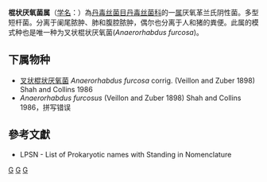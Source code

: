 {{Automatic taxobox
| taxon = Anaerorhabdus
| authority = Shah and collins，1986
| type species = 叉状棍状厌氧菌<br>''Anaerorhabdus furcosa''
| type species authority = (Veillon and Zuber, 1898) Shah and Collins, 1986
}}
'''棍状厌氧菌属'''（[[学名|学名]]：{{lang|la|''Anaerorhabdus''}}）為[[丹毒丝菌目|丹毒丝菌目]][[丹毒丝菌科|丹毒丝菌科]]的一[[属|属]]厌氧革兰氏阴性菌。多型短杆菌。分离于阑尾脓肿、肺和腹腔脓肿，偶尔也分离于人和猪的粪便。此属的模式种也是唯一种为叉状棍状厌氧菌(''Anaerorhabdus furcosa'')。

==下属物种==
* [[叉状棍状厌氧菌|叉状棍状厌氧菌]] ''Anaerorhabdus furcosa'' corrig. (Veillon and Zuber 1898) Shah and Collins 1986
* ''Anaerorhabdus furcosus'' (Veillon and Zuber 1898) Shah and Collins 1986，拼写错误

==參考文獻==
{{reflist}}
* LPSN - List of Prokaryotic names with Standing in Nomenclature

{{taxonbar}}

[[Category:革兰氏阴性菌|G]]
[[Category:_丹毒丝菌科|G]]
[[Category:1986年描述的分类群|G]]